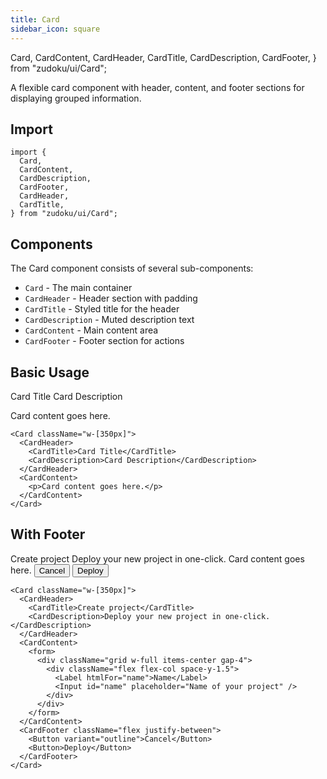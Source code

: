 ```yaml
---
title: Card
sidebar_icon: square
---
```


  Card,
  CardContent,
  CardHeader,
  CardTitle,
  CardDescription,
  CardFooter,
} from "zudoku/ui/Card";

A flexible card component with header, content, and footer sections for
displaying grouped information.

## Import

```tsx
import {
  Card,
  CardContent,
  CardDescription,
  CardFooter,
  CardHeader,
  CardTitle,
} from "zudoku/ui/Card";
```

## Components

The Card component consists of several sub-components:

- `Card` - The main container
- `CardHeader` - Header section with padding
- `CardTitle` - Styled title for the header
- `CardDescription` - Muted description text
- `CardContent` - Main content area
- `CardFooter` - Footer section for actions

## Basic Usage

<Card className="w-[350px] not-prose">
  <CardHeader>
    <CardTitle>Card Title</CardTitle>
    <CardDescription>Card Description</CardDescription>
  </CardHeader>
  <CardContent>
    <p>Card content goes here.</p>
  </CardContent>
</Card>

```tsx
<Card className="w-[350px]">
  <CardHeader>
    <CardTitle>Card Title</CardTitle>
    <CardDescription>Card Description</CardDescription>
  </CardHeader>
  <CardContent>
    <p>Card content goes here.</p>
  </CardContent>
</Card>
```

## With Footer

<Card className="w-[350px] not-prose">
  <CardHeader>
    <CardTitle>Create project</CardTitle>
    <CardDescription>Deploy your new project in one-click.</CardDescription>
  </CardHeader>
  <CardContent>Card content goes here.</CardContent>
  <CardFooter className="flex justify-between">
    <Button variant="outline">Cancel</Button>
    <Button>Deploy</Button>
  </CardFooter>
</Card>

```tsx
<Card className="w-[350px]">
  <CardHeader>
    <CardTitle>Create project</CardTitle>
    <CardDescription>Deploy your new project in one-click.</CardDescription>
  </CardHeader>
  <CardContent>
    <form>
      <div className="grid w-full items-center gap-4">
        <div className="flex flex-col space-y-1.5">
          <Label htmlFor="name">Name</Label>
          <Input id="name" placeholder="Name of your project" />
        </div>
      </div>
    </form>
  </CardContent>
  <CardFooter className="flex justify-between">
    <Button variant="outline">Cancel</Button>
    <Button>Deploy</Button>
  </CardFooter>
</Card>
```
